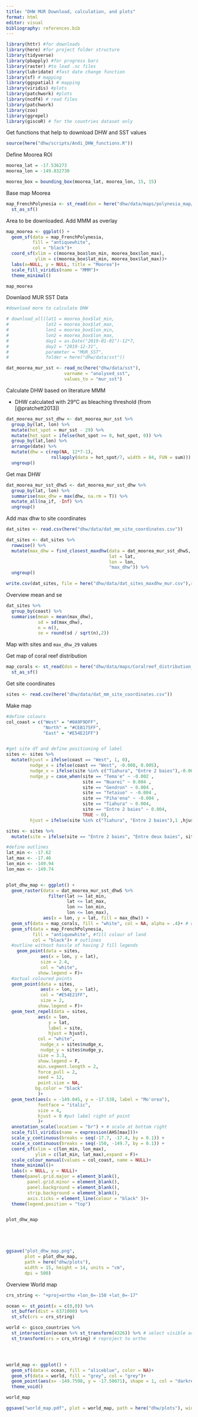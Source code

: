 ```yaml
---
title: "DHW MUR Download, calculation, and plots"
format: html
editor: visual
bibliography: references.bib
---
```


```r
library(httr) #for downloads
library(here) #for project folder structure
library(tidyverse)
library(pbapply) #for progress bars
library(raster) #to load .nc files
library(lubridate) #fast date change function
library(sf) # mapping
library(ggspatial) # mapping
library(viridis) #plots
library(patchwork) #plots
library(ncdf4) # read files
library(patchwork)
library(zoo)
library(ggrepel)
library(giscoR) # for the countries dataset only
```

Get functions that help to download DHW and SST values

```r
source(here("dhw/scripts/Andi_DHW_functions.R"))
```

Define Moorea ROI

```r
moorea_lat = -17.536273
moorea_lon = -149.832730

moorea_box = bounding_box(moorea_lat, moorea_lon, 15, 15)
```

Base map Moorea

```r
map_FrenchPolynesia <- st_read(dsn = here("dhw/data/maps/polynesia_map/PYF_adm0.shp")) %>%
  st_as_sf()
```

Area to be downloaded. Add MMM as overlay

```r
map_moorea <- ggplot() +
  geom_sf(data = map_FrenchPolynesia,
          fill = "antiquewhite",
          col = "black")+
  coord_sf(xlim = c(moorea_box$lon_min, moorea_box$lon_max),
           ylim = c(moorea_box$lat_min, moorea_box$lat_max))+
  labs(x=NULL, y = NULL, title = "Moorea")+
  scale_fill_viridis(name = "MMM")+
  theme_minimal()

map_moorea
```

Downlaod MUR SST Data

```r

#download more to calculate DHW

# download_all(lat1 = moorea_box$lat_min,
#              lat2 = moorea_box$lat_max,
#              lon1 = moorea_box$lon_min,
#              lon2 = moorea_box$lon_max,
#              day1 = as.Date("2019-01-01")-12*7,
#              day2 = "2019-12-31",
#              parameter = "MUR_SST",
#              folder = here("dhw/data/sst"))

```

```r
dat_moorea_mur_sst <- read_nc(here("dhw/data/sst"),
                      varname = "analysed_sst",
                      values_to = "mur_sst")
```

Calculate DHW based on literature MMM

-   DHW calculated with 29°C as bleaching threshold (from [@pratchett2013])

```r
dat_moorea_mur_sst_dhw <- dat_moorea_mur_sst %>% 
  group_by(lat, lon) %>% 
  mutate(hot_spot = mur_sst - 29) %>% 
  mutate(hot_spot = ifelse(hot_spot >= 0, hot_spot, 0)) %>% 
  group_by(lat,lon) %>% 
  arrange(date) %>%
  mutate(dhw = c(rep(NA, 12*7-1),
                 rollapply(data = hot_spot/7, width = 84, FUN = sum))) %>% 
  ungroup() 
```

Get max DHW

```r
dat_moorea_mur_sst_dhwS <- dat_moorea_mur_sst_dhw %>% 
  group_by(lat, lon) %>% 
  summarise(max_dhw = max(dhw, na.rm = T)) %>% 
  mutate_all(na_if, -Inf) %>% 
  ungroup()
```

Add max dhw to site coordinates

```r
dat_sites <- read.csv(here("dhw/data/dat_mm_site_coordinates.csv"))
```

```r
dat_sites <- dat_sites %>% 
  rowwise() %>% 
  mutate(max_dhw = find_closest_maxdhw(data = dat_moorea_mur_sst_dhwS, 
                                       lat = lat, 
                                       lon = lon, 
                                       "max_dhw")) %>% 
  ungroup()
```

```r
write.csv(dat_sites, file = here("dhw/data/dat_sites_maxdhw_mur.csv"),row.names = F)
```

Overview mean and se

```r
dat_sites %>% 
  group_by(coast) %>% 
  summarise(mean = mean(max_dhw),
            sd = sd(max_dhw),
            n = n(),
            se = round(sd / sqrt(n),2))

```

Map with sites and `max_dhw_29` values

Get map of coral reef distribution

```r
map_corals <- st_read(dsn = here("dhw/data/maps/Coralreef_distribution_polynesia/Coralreef_distribution_polynesia.shp"), quiet = T) %>% 
  st_as_sf()
```

Get site coordinates

```r
sites <- read.csv(here("dhw/data/dat_mm_site_coordinates.csv"))
```

Make map

```r
#define colours
col_coast = c("West" = "#0A9F9DFF", 
              "North" = "#CEB175FF", 
              "East" = "#E54E21FF")


#get site df and define positioning of label
sites <- sites %>% 
  mutate(hjust = ifelse(coast == "West", 1, 0),
         nudge_x = ifelse(coast == "West", -0.008, 0.005),
         nudge_x = ifelse(site %in% c("Tiahura", "Entre 2 baies"),-0.005 ,nudge_x),
         nudge_y = case_when(site == "Tema'e" ~ -0.002 ,
                             site == "Nuarei" ~ 0.004 ,
                             site == "Gendron" ~ 0.004 ,
                             site == "Tetaiuo" ~ -0.004 ,
                             site == "Piha'ena" ~ -0.004 ,
                             site == "Tiahura" ~ 0.004,
                             site == "Entre 2 baies" ~ 0.004,
                             TRUE ~ 0),
         hjust = ifelse(site %in% c("Tiahura", "Entre 2 baies"),1 ,hjust)) 

sites <- sites %>% 
  mutate(site = ifelse(site == "Entre 2 baies", "Entre deux baies", site))

#define outlines
lat_min <- -17.62
lat_max <- -17.46
lon_min <- -149.94
lon_max <- -149.74


plot_dhw_map <- ggplot() + 
  geom_raster(data = dat_moorea_mur_sst_dhwS %>% 
                filter(lat >= lat_min,
                       lat <= lat_max,
                       lon >= lon_min,
                       lon <= lon_max), 
              aes(x = lon, y = lat, fill = max_dhw)) +
  geom_sf(data = map_corals, fill = "white", col = NA, alpha = .4)+ # outlines reefs
  geom_sf(data = map_FrenchPolynesia,
          fill = "antiquewhite", #fill colour of land
          col = "black")+ # outlines
  #outline without hassle of having 2 fill legends
    geom_point(data = sites, 
             aes(x = lon, y = lat), 
             size = 2.4, 
             col = "white",
            show.legend = F)+
  #actual coloured points
  geom_point(data = sites, 
             aes(x = lon, y = lat), 
             col = "#E54E21FF",
             size = 2, 
            show.legend = F)+
  geom_text_repel(data = sites, 
            aes(x = lon, 
                y = lat, 
                label = site,
                hjust = hjust),
            col = "white",
             nudge_x = sites$nudge_x,
             nudge_y = sites$nudge_y,
            size = 3.3, 
            show.legend = F,
            min.segment.length = 2,
            force_pull = 2, 
            seed = 12,
            point.size = NA,
           bg.color = "black"
            )+
  geom_text(aes(x = -149.845, y = -17.538, label = "Mo'orea"), 
            fontface = "italic",
            size = 4, 
            hjust = 0 #put label right of point
            )+
  annotation_scale(location = "br") + # scale at bottom right
  scale_fill_viridis(name = expression(AHS[max]))+
  scale_y_continuous(breaks = seq(-17.7, -17.4, by = 0.1)) + 
  scale_x_continuous(breaks = seq(-150, -149.7, by = 0.1)) +
  coord_sf(xlim = c(lon_min, lon_max),
           ylim = c(lat_min, lat_max),expand = F)+
  scale_colour_manual(values = col_coast, name = NULL)+
  theme_minimal()+
  labs(x = NULL, y = NULL)+
  theme(panel.grid.major = element_blank(),
        panel.grid.minor = element_blank(),
        panel.background = element_blank(), 
        strip.background = element_blank(),
        axis.ticks = element_line(colour = "black" ))+
  theme(legend.position = "top")


plot_dhw_map





ggsave("plot_dhw_map.png", 
       plot = plot_dhw_map, 
       path = here("dhw/plots"), 
       width = 15, height = 14, units = "cm",
       dpi = 500)

```

Overview World map

```r
crs_string <- "+proj=ortho +lon_0=-150 +lat_0=-17"

ocean <- st_point(x = c(0,0)) %>%
  st_buffer(dist = 6371000) %>%
  st_sfc(crs = crs_string)

world <- gisco_countries %>%
  st_intersection(ocean %>% st_transform(4326)) %>% # select visible area only
  st_transform(crs = crs_string) # reproject to ortho




world_map <- ggplot() + 
  geom_sf(data = ocean, fill = "aliceblue", color = NA)+
  geom_sf(data = world, fill = "grey", col = "grey")+
  geom_point(aes(x= -149.7598, y = -17.50671), shape = 1, col = "darkred", size = 10)+
  theme_void()

world_map

ggsave("world_map.pdf", plot = world_map, path = here("dhw/plots"), width = 10, height = 10, units = "cm")
```
